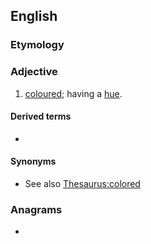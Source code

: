 ==English==

===Etymology===
{{suffix|en|hue|ed}}

===Adjective===
{{en-adj|-}}

# [[coloured]]; having a [[hue]].
#: {{ux|en|Ruby is a red-'''hued''' gemstone.}}

====Derived terms====
* {{l|en|rose-hued}}

====Synonyms====
* See also [[Thesaurus:colored]]

===Anagrams===
* {{anagrams|en|a=dehu|Duhe}}